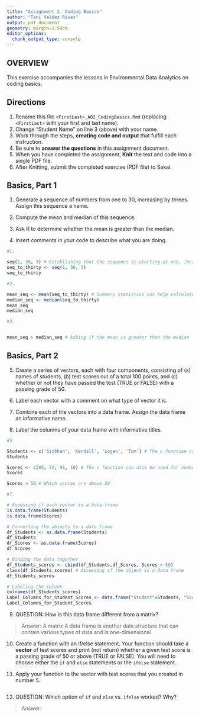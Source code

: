 ```yaml
---
title: "Assignment 2: Coding Basics"
author: "Tani Valdez Rivas"
output: pdf_document
geometry: margin=2.54cm
editor_options: 
  chunk_output_type: console
---
```


## OVERVIEW

This exercise accompanies the lessons in Environmental Data Analytics on coding basics.

## Directions

1.  Rename this file `<FirstLast>_A02_CodingBasics.Rmd` (replacing `<FirstLast>` with your first and last name).
2.  Change "Student Name" on line 3 (above) with your name.
3.  Work through the steps, **creating code and output** that fulfill each instruction.
4.  Be sure to **answer the questions** in this assignment document.
5.  When you have completed the assignment, **Knit** the text and code into a single PDF file.
6.  After Knitting, submit the completed exercise (PDF file) to Sakai.

## Basics, Part 1

1.  Generate a sequence of numbers from one to 30, increasing by threes. Assign this sequence a name.

2.  Compute the mean and median of this sequence.

3.  Ask R to determine whether the mean is greater than the median.

4.  Insert comments in your code to describe what you are doing.

```r
#1.

seq(1, 30, 3) # Establishing that the sequence is starting at one, increasing by 3s until it reaches 30.
seq_to_thirty <- seq(1, 30, 3)
seq_to_thirty

#2. 

mean_seq <- mean(seq_to_thirty) # Summary statistics can help calculate the mean and median of a data set
median_seq <- median(seq_to_thirty)
mean_seq
median_seq

#3. 


mean_seq > median_seq # Asking if the mean is greater than the median


```

## Basics, Part 2

5.  Create a series of vectors, each with four components, consisting of (a) names of students, (b) test scores out of a total 100 points, and (c) whether or not they have passed the test (TRUE or FALSE) with a passing grade of 50.

6.  Label each vector with a comment on what type of vector it is.

7.  Combine each of the vectors into a data frame. Assign the data frame an informative name.

8.  Label the columns of your data frame with informative titles.

```r
#5. 

Students <- c('Siobhan', 'Kendall', 'Logan', 'Tom') # The c function can be used to create a vector
Students

Scores <- c(85, 72, 91, 10) # The c function can also be used for numbers
Scores

Scores > 50 # Which scores are above 50

#7. 

# Assessing if each vector is a data frame
is.data.frame(Students)
is.data.frame(Scores)

# Converting the objects to a data frame
df_Students <- as.data.frame(Students)
df_Students
df_Scores <- as.data.frame(Scores)
df_Scores

# Binding the data together
df_Students_scores <- cbind(df_Students,df_Scores, Scores > 50)
class(df_Students_scores) # Assessing if the object is a data frame
df_Students_scores

# Labeling the column
colnames(df_Students_scores)
Label_Columns_for_Student_Scores <- data.frame("Student"=Students, "Scored"=Scores, "Passed?" = Scores > 50)
Label_Columns_for_Student_Scores

```

9.  QUESTION: How is this data frame different from a matrix?

> Answer: A matrix
A data frame is another data structure that can contain various types of data and is one-dimensional 

10. Create a function with an if/else statement. Your function should take a **vector** of test scores and print (not return) whether a given test score is a passing grade of 50 or above (TRUE or FALSE). You will need to choose either the `if` and `else` statements or the `ifelse` statement.

11. Apply your function to the vector with test scores that you created in number 5.

```r



```

12. QUESTION: Which option of `if` and `else` vs. `ifelse` worked? Why?

> Answer:
